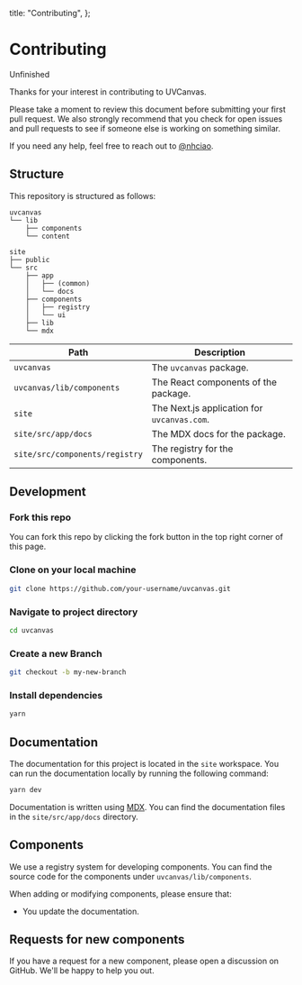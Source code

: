   title: "Contributing",
};

# Contributing

<Note>Unfinished</Note>

Thanks for your interest in contributing to UVCanvas.

Please take a moment to review this document before submitting your first pull request. We also strongly recommend that you check for open issues and pull requests to see if someone else is working on something similar.

If you need any help, feel free to reach out to [@nhciao](https://twitter.com/nhciao).

[//]: # "## About this repository"
[//]: #
[//]: # "This repository is a monorepo."
[//]: #
[//]: # "- We use [pnpm](https://pnpm.io) and [`workspaces`](https://pnpm.io/workspaces) for development."
[//]: # "- We use [Turborepo](https://turbo.build/repo) as our build system."
[//]: # "- We use [changesets](https://github.com/changesets/changesets) for managing releases."

## Structure

This repository is structured as follows:

```
uvcanvas
└── lib
    ├── components
    └── content

site
├── public
└── src
    ├── app
    │   ├── (common)
    │   └── docs
    ├── components
    │   ├── registry
    │   └── ui
    ├── lib
    └── mdx
```

| Path                           | Description                                 |
| ------------------------------ | ------------------------------------------- |
| `uvcanvas`                     | The `uvcanvas` package.                     |
| `uvcanvas/lib/components`      | The React components of the package.        |
| `site`                         | The Next.js application for `uvcanvas.com`. |
| `site/src/app/docs`            | The MDX docs for the package.               |
| `site/src/components/registry` | The registry for the components.            |

## Development

### Fork this repo

You can fork this repo by clicking the fork button in the top right corner of this page.

### Clone on your local machine

```bash
git clone https://github.com/your-username/uvcanvas.git
```

### Navigate to project directory

```bash
cd uvcanvas
```

### Create a new Branch

```bash
git checkout -b my-new-branch
```

### Install dependencies

```bash
yarn
```

## Documentation

The documentation for this project is located in the `site` workspace. You can run the documentation locally by running the following command:

```bash
yarn dev
```

Documentation is written using [MDX](https://mdxjs.com). You can find the documentation files in the `site/src/app/docs` directory.

## Components

We use a registry system for developing components. You can find the source code for the components under `uvcanvas/lib/components`.

When adding or modifying components, please ensure that:

- You update the documentation.

[//]: # "## Commit Convention"
[//]: #
[//]: # "Before you create a Pull Request, please check whether your commits comply with"
[//]: # "the commit conventions used in this repository."
[//]: #
[//]: # "When you create a commit we kindly ask you to follow the convention"
[//]: # "`category(scope or module): message` in your commit message while using one of"
[//]: # "the following categories:"
[//]: #
[//]: # "- `feat / feature`: all changes that introduce completely new code or new"
[//]: # "features"
[//]: # "- `fix`: changes that fix a bug (ideally you will additionally reference an"
[//]: # "issue if present)"
[//]: # "- `refactor`: any code related change that is not a fix nor a feature"
[//]: # "- `docs`: changing existing or creating new documentation (i.e. README, docs for"
[//]: # "usage of a lib or cli usage)"
[//]: # "- `build`: all changes regarding the build of the software, changes to"
[//]: # "dependencies or the addition of new dependencies"
[//]: # "- `test`: all changes regarding tests (adding new tests or changing existing"
[//]: # "ones)"
[//]: # "- `ci`: all changes regarding the configuration of continuous integration (i.e."
[//]: # "github actions, ci system)"
[//]: # "- `chore`: all changes to the repository that do not fit into any of the above"
[//]: # "categories"
[//]: #
[//]: # "e.g. `feat(components): add new prop to the avatar component`"
[//]: #
[//]: # "If you are interested in the detailed specification you can visit"
[//]: # "https://www.conventionalcommits.org/ or check out the"
[//]: # "[Angular Commit Message Guidelines](https://github.com/angular/angular/blob/22b96b9/CONTRIBUTING.md#-commit-message-guidelines)."

## Requests for new components

If you have a request for a new component, please open a discussion on GitHub. We'll be happy to help you out.

